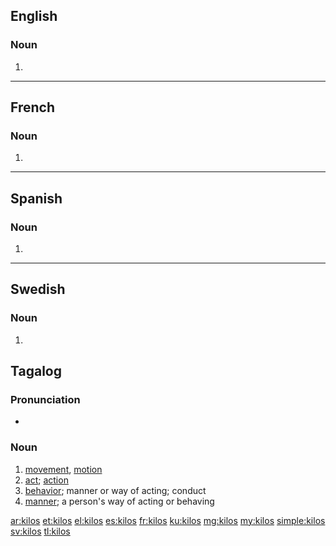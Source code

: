 ==English==

===Noun===
{{head|en|noun plural form}}

# {{plural of|kilo|lang=en}}

----

==French==

===Noun===
{{head|fr|noun plural form|g=m}}

# {{plural of|kilo|lang=fr}}

----

==Spanish==

===Noun===
{{head|es|noun form|g=m-p}}

# {{plural of|kilo|lang=es}}

----

==Swedish==

===Noun===
{{head|sv|noun form}}

# {{sv-noun-form-indef-gen|kilo}}

==Tagalog==

===Pronunciation===
* {{IPA|/ˈki/los/|lang=tl}}

===Noun===
{{head|tl|noun}}

# [[movement]], [[motion]]
# [[act]]; [[action]]
# [[behavior]]; manner or way of acting; conduct
# [[manner]]; a person's way of acting or behaving

[[ar:kilos]]
[[et:kilos]]
[[el:kilos]]
[[es:kilos]]
[[fr:kilos]]
[[ku:kilos]]
[[mg:kilos]]
[[my:kilos]]
[[simple:kilos]]
[[sv:kilos]]
[[tl:kilos]]